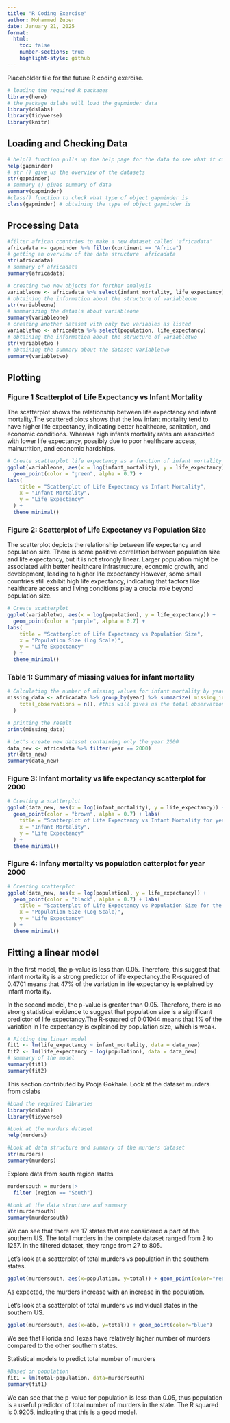 ```yaml
---
title: "R Coding Exercise"
author: Mohammed Zuber
date: January 21, 2025
format:
  html:
    toc: false
    number-sections: true
    highlight-style: github
---
```


Placeholder file for the future R coding exercise.


```r
# loading the required R packages
library(here)
# the package dslabs will load the gapminder data
library(dslabs)
library(tidyverse) 
library(knitr)
```



## Loading and Checking Data

```r
# help() function pulls up the help page for the data to see what it contains.
help(gapminder) 
# str () give us the overview of the datasets
str(gapminder) 
# summary () gives summary of data
summary(gapminder) 
#class() function to check what type of object gapminder is
class(gapminder) # obtaining the type of object gapminder is
```

## Processing Data
```r
#filter african countries to make a new dataset called 'africadata'
africadata <- gapminder %>% filter(continent == "Africa") 
# getting an overview of the data structure  africadata
str(africadata) 
# summary of africadata
summary(africadata) 
```
```r
# creating two new objects for further analysis 
variableone <- africadata %>% select(infant_mortality, life_expectancy) 
# obtaining the information about the structure of variableone
str(variableone) 
# summarizing the details about variableone
summary(variableone) 
# creating another dataset with only two variables as listed
variabletwo <- africadata %>% select(population, life_expectancy) 
# obtaining the information about the structure of variabletwo
str(variabletwo )
# obtaining the summary about the dataset variabletwo
summary(variabletwo)  
```

## Plotting 
### Figure 1 Scatterplot of Life Expectancy vs Infant Mortality 
The scatterplot shows the relationship between life expectancy and infant mortality.The scattered plots shows that the low infant mortality tend to have higher life expectancy, indicating better healthcare, sanitation, and economic conditions. Whereas high infants mortality rates are associated with lower life expectancy, possibly due to poor healthcare access, malnutrition, and economic hardships.

```r
# Create scatterplot life expectancy as a function of infant mortality
ggplot(variableone, aes(x = log(infant_mortality), y = life_expectancy)) + 
  geom_point(color = "green", alpha = 0.7) +
labs(
    title = "Scatterplot of Life Expectancy vs Infant Mortality",
    x = "Infant Mortality",
    y = "Life Expectancy"
  ) +
  theme_minimal()

```
### Figure 2: Scatterplot of Life Expectancy vs Population Size

The scatterplot depicts the relationship between life expectancy and population size. There is some positive correlation between population size and life expectancy, but it is not strongly linear. Larger population might be associated with better healthcare infrastructure, economic growth, and development, leading to higher life expectancy.However, some small countries still exhibit high life expectancy, indicating that factors like healthcare access and living conditions play a crucial role beyond population size.
```r
# Create scatterplot 
ggplot(variabletwo, aes(x = log(population), y = life_expectancy)) + 
  geom_point(color = "purple", alpha = 0.7) +
labs(
    title = "Scatterplot of Life Expectancy vs Population Size",
    x = "Population Size (Log Scale)",
    y = "Life Expectancy"
  ) +
  theme_minimal()

```
### Table 1: Summary of missing values for infant mortality

```r
# Calculating the number of missing values for infant mortality by year
missing_data <- africadata %>% group_by(year) %>% summarize( missing_infant_mortality = sum(is.na(infant_mortality)), 
    total_observations = n(), #this will gives us the total observations
  )

# printing the result 
print(missing_data)

```
```r
# Let's create new dataset containing only the year 2000
data_new <- africadata %>% filter(year == 2000)
str(data_new)
summary(data_new)
```
### Figure 3: Infant mortality vs life expectancy scatterplot for 2000

```r
# Creating a scatterplot 
ggplot(data_new, aes(x = log(infant_mortality), y = life_expectancy)) + 
  geom_point(color = "brown", alpha = 0.7) + labs(
    title = "Scatterplot of Life Expectancy vs Infant Mortality for year 2000",
    x = "Infant Mortality",
    y = "Life Expectancy"
  ) +
  theme_minimal()

```
### Figure 4: Infany mortality vs population catterplot for year 2000

```r
# Creating scatterplot 
ggplot(data_new, aes(x = log(population), y = life_expectancy)) + 
  geom_point(color = "black", alpha = 0.7) + labs(
    title = "Scatterplot of Life Expectancy vs Population Size for the year 2000",
    x = "Population Size (Log Scale)",
    y = "Life Expectancy"
  ) +
  theme_minimal()

```
## Fitting a linear model

In the first model, the p-value is less than 0.05. Therefore, this suggest that infant mortality is a strong predictor of life expectancy.the R-squared of 0.4701 means that 47% of the variation in life expectancy is explained by infant mortality.

In the second model, the p-value is greater than 0.05. Therefore, there is no strong statistical evidence to suggest that population size is a significant predictor of life expectancy.The R-squared of 0.01044 means that 1% of the variation in life expectancy is explained by population size, which is weak. 

```r
# Fitting the linear model
fit1 <- lm(life_expectancy ~ infant_mortality, data = data_new)
fit2 <- lm(life_expectancy ~ log(population), data = data_new)
# summary of the model
summary(fit1)
summary(fit2) 
```

This section contributed by Pooja Gokhale.
Look at the dataset murders from dslabs

```r
#Load the required libraries
library(dslabs)
library(tidyverse)

#Look at the murders dataset
help(murders)

#Look at data structure and summary of the murders dataset
str(murders)
summary(murders)
```

Explore data from south region states
```r
murdersouth = murders|>
  filter (region == "South")

#Look at the data structure and summary
str(murdersouth)
summary(murdersouth)
```

We can see that there are 17 states that are considered a part of the southern US.
The total murders in the complete dataset ranged from 2 to 1257.
In the filtered dataset, they range from 27 to 805.


Let's look at a scatterplot of total murders vs population in the southern states.
```r
ggplot(murdersouth, aes(x=population, y=total)) + geom_point(color="red") + scale_x_log10()
```

As expected, the murders increase with an increase in the population.

Let's look at a scatterplot of total murders vs individual states in the southern US.
```r
ggplot(murdersouth, aes(x=abb, y=total)) + geom_point(color="blue") 
```
We see that Florida and Texas have relatively higher number of murders compared to the other southern states. 

Statistical models to predict total number of murders
```r
#Based on population
fit1 = lm(total~population, data=murdersouth)
summary(fit1)
```

We can see that the p-value for population is less than 0.05, thus population is a useful predictor of total number of murders in the state.
The R squared is 0.9205, indicating that this is a good model.
